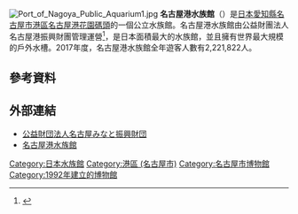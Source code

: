 [[File:Port_of_Nagoya_Public_Aquarium1.jpg|thumb]]
'''名古屋港水族館'''（{{lang-ja|名古屋港水族館、なごやこうすいぞくかん}}）是[[日本|日本]][[愛知縣|愛知縣]][[名古屋市|名古屋市]][[港區_(名古屋市)|港區]][[名古屋港|名古屋港花園碼頭]]的一個公立水族館。名古屋港水族館由公益財團法人名古屋港振興財團管理運營<ref>{{Cite web |url=http://www.nagoyaaqua.jp/othe/npf/index.html |title=運営団体の紹介 |access-date=2021-03-01 |archive-date=2014-06-14 |archive-url=https://web.archive.org/web/20140614151703/http://www.nagoyaaqua.jp/othe/npf/index.html |dead-url=yes }}</ref>，是日本面積最大的水族館，並且擁有世界最大規模的戶外水槽。2017年度，名古屋港水族館全年遊客人數有2,221,822人。

== 參考資料 ==
{{reflist}}
{{Commonscat|Port of Nagoya Public Aquarium}}
== 外部連結 ==
* [http://www.koueki.jp/disclosure/na/nagoya-minato/ 公益財団法人名古屋みなと振興財団] {{Wayback|url=http://www.koueki.jp/disclosure/na/nagoya-minato/ |date=20160424211418 }}
* [http://www.nagoyaaqua.jp/index.html 名古屋港水族館] {{Wayback|url=http://www.nagoyaaqua.jp/index.html |date=20041230104957 }}

[[Category:日本水族館|Category:日本水族館]]
[[Category:港區_(名古屋市)|Category:港區 (名古屋市)]]
[[Category:名古屋市博物館|Category:名古屋市博物館]]
[[Category:1992年建立的博物館|Category:1992年建立的博物館]]